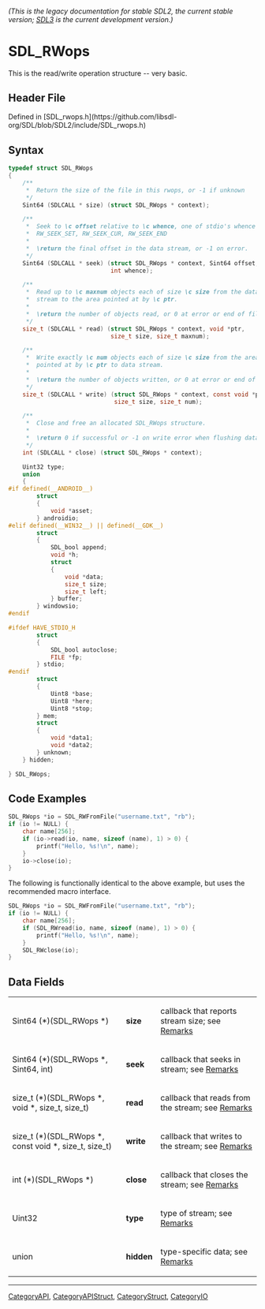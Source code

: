 ====== (This is the legacy documentation for stable SDL2, the current stable version; [https://wiki.libsdl.org/SDL3/ SDL3] is the current development version.) ======
= SDL_RWops =

This is the read/write operation structure -- very basic.

== Header File ==

Defined in [SDL_rwops.h](https://github.com/libsdl-org/SDL/blob/SDL2/include/SDL_rwops.h)

== Syntax ==

<syntaxhighlight lang='c'>
typedef struct SDL_RWops
{
    /**
     *  Return the size of the file in this rwops, or -1 if unknown
     */
    Sint64 (SDLCALL * size) (struct SDL_RWops * context);

    /**
     *  Seek to \c offset relative to \c whence, one of stdio's whence values:
     *  RW_SEEK_SET, RW_SEEK_CUR, RW_SEEK_END
     *
     *  \return the final offset in the data stream, or -1 on error.
     */
    Sint64 (SDLCALL * seek) (struct SDL_RWops * context, Sint64 offset,
                             int whence);

    /**
     *  Read up to \c maxnum objects each of size \c size from the data
     *  stream to the area pointed at by \c ptr.
     *
     *  \return the number of objects read, or 0 at error or end of file.
     */
    size_t (SDLCALL * read) (struct SDL_RWops * context, void *ptr,
                             size_t size, size_t maxnum);

    /**
     *  Write exactly \c num objects each of size \c size from the area
     *  pointed at by \c ptr to data stream.
     *
     *  \return the number of objects written, or 0 at error or end of file.
     */
    size_t (SDLCALL * write) (struct SDL_RWops * context, const void *ptr,
                              size_t size, size_t num);

    /**
     *  Close and free an allocated SDL_RWops structure.
     *
     *  \return 0 if successful or -1 on write error when flushing data.
     */
    int (SDLCALL * close) (struct SDL_RWops * context);

    Uint32 type;
    union
    {
#if defined(__ANDROID__)
        struct
        {
            void *asset;
        } androidio;
#elif defined(__WIN32__) || defined(__GDK__)
        struct
        {
            SDL_bool append;
            void *h;
            struct
            {
                void *data;
                size_t size;
                size_t left;
            } buffer;
        } windowsio;
#endif

#ifdef HAVE_STDIO_H
        struct
        {
            SDL_bool autoclose;
            FILE *fp;
        } stdio;
#endif
        struct
        {
            Uint8 *base;
            Uint8 *here;
            Uint8 *stop;
        } mem;
        struct
        {
            void *data1;
            void *data2;
        } unknown;
    } hidden;

} SDL_RWops;</syntaxhighlight>

== Code Examples ==

<syntaxhighlight lang='c++'>
SDL_RWops *io = SDL_RWFromFile("username.txt", "rb");
if (io != NULL) {
    char name[256];
    if (io->read(io, name, sizeof (name), 1) > 0) {
        printf("Hello, %s!\n", name);
    }
    io->close(io);
}
</syntaxhighlight>

The following is functionally identical to the above example, but uses the recommended macro interface.

<syntaxhighlight lang='c++'>
SDL_RWops *io = SDL_RWFromFile("username.txt", "rb");
if (io != NULL) {
    char name[256];
    if (SDL_RWread(io, name, sizeof (name), 1) > 0) {
        printf("Hello, %s!\n", name);
    }
    SDL_RWclose(io);
}
</syntaxhighlight>

== Data Fields ==

{|
|Sint64 (*)(SDL_RWops *)
|'''size'''
|callback that reports stream size; see [[#Size Function|Remarks]]
|-
|Sint64 (*)(SDL_RWops *, Sint64, int)
|'''seek'''
|callback that seeks in stream; see [[#Seek Function|Remarks]]
|-
|size_t (*)(SDL_RWops *, void *, size_t, size_t)
|'''read'''
|callback that reads from the stream; see [[#Read Function|Remarks]]
|-
|size_t (*)(SDL_RWops *, const void *, size_t, size_t)
|'''write'''
|callback that writes to the stream; see [[#Write Function|Remarks]]
|-
|int (*)(SDL_RWops *)
|'''close'''
|callback that closes the stream; see [[#Close Function|Remarks]]
|-
|Uint32
|'''type'''
|type of stream; see [[#Stream Type|Remarks]]
|-
|union
|'''hidden'''
|type-specific data; see [[#Hidden Union|Remarks]]
|}

----
[[CategoryAPI]], [[CategoryAPIStruct]], [[CategoryStruct]], [[CategoryIO]]


